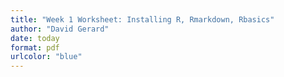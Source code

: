 ```yaml
---
title: "Week 1 Worksheet: Installing R, Rmarkdown, Rbasics"
author: "David Gerard"
date: today
format: pdf
urlcolor: "blue"
---
```

